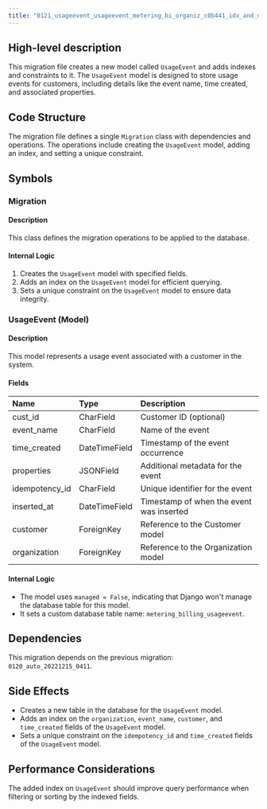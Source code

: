 ```yaml
---
title: "0121_usageevent_usageevent_metering_bi_organiz_c0b441_idx_and_more.py"
---
```


## High-level description
This migration file creates a new model called `UsageEvent` and adds indexes and constraints to it. The `UsageEvent` model is designed to store usage events for customers, including details like the event name, time created, and associated properties.

## Code Structure
The migration file defines a single `Migration` class with dependencies and operations. The operations include creating the `UsageEvent` model, adding an index, and setting a unique constraint.

## Symbols

### Migration
#### Description
This class defines the migration operations to be applied to the database.

#### Internal Logic
1. Creates the `UsageEvent` model with specified fields.
2. Adds an index on the `UsageEvent` model for efficient querying.
3. Sets a unique constraint on the `UsageEvent` model to ensure data integrity.

### UsageEvent (Model)
#### Description
This model represents a usage event associated with a customer in the system.

#### Fields
| Name | Type | Description |
|:-----|:-----|:------------|
| cust_id | CharField | Customer ID (optional) |
| event_name | CharField | Name of the event |
| time_created | DateTimeField | Timestamp of the event occurrence |
| properties | JSONField | Additional metadata for the event |
| idempotency_id | CharField | Unique identifier for the event |
| inserted_at | DateTimeField | Timestamp of when the event was inserted |
| customer | ForeignKey | Reference to the Customer model |
| organization | ForeignKey | Reference to the Organization model |

#### Internal Logic
- The model uses `managed = False`, indicating that Django won't manage the database table for this model.
- It sets a custom database table name: `metering_billing_usageevent`.

## Dependencies
This migration depends on the previous migration: `0120_auto_20221215_0411`.

## Side Effects
- Creates a new table in the database for the `UsageEvent` model.
- Adds an index on the `organization`, `event_name`, `customer`, and `time_created` fields of the `UsageEvent` model.
- Sets a unique constraint on the `idempotency_id` and `time_created` fields of the `UsageEvent` model.

## Performance Considerations
The added index on `UsageEvent` should improve query performance when filtering or sorting by the indexed fields.